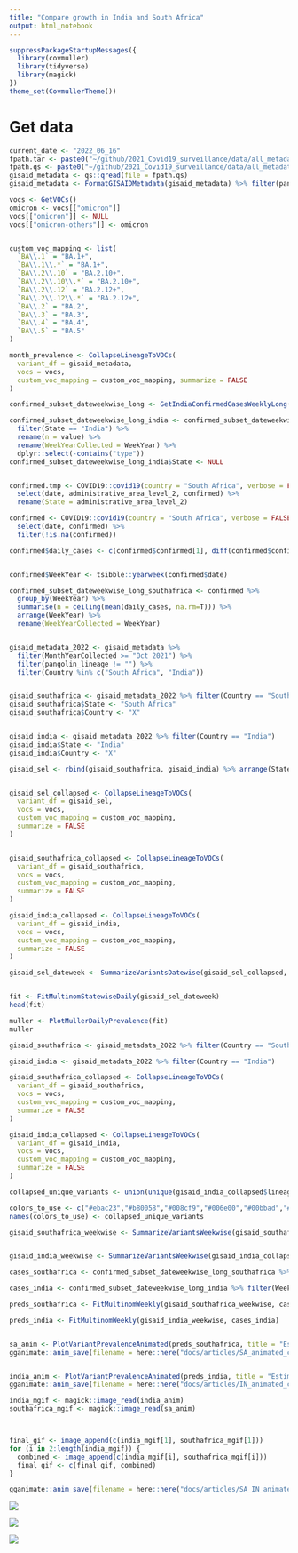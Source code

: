 ```yaml
---
title: "Compare growth in India and South Africa"
output: html_notebook
---
```


```r
suppressPackageStartupMessages({
  library(covmuller)
  library(tidyverse)
  library(magick)
})
theme_set(CovmullerTheme())

```


# Get data

```r
current_date <- "2022_06_16"
fpath.tar <- paste0("~/github/2021_Covid19_surveillance/data/all_metadata/metadata_tsv_", current_date, ".tar.xz")
fpath.qs <- paste0("~/github/2021_Covid19_surveillance/data/all_metadata/metadata_tsv_", current_date, ".qs")
gisaid_metadata <- qs::qread(file = fpath.qs)
gisaid_metadata <- FormatGISAIDMetadata(gisaid_metadata) %>% filter(pangolin_lineage != "Unassigned")

vocs <- GetVOCs()
omicron <- vocs[["omicron"]]
vocs[["omicron"]] <- NULL
vocs[["omicron-others"]] <- omicron


custom_voc_mapping <- list(
  `BA\\.1` = "BA.1+",
  `BA\\.1\\.*` = "BA.1+",
  `BA\\.2\\.10` = "BA.2.10+",
  `BA\\.2\\.10\\.*` = "BA.2.10+",
  `BA\\.2\\.12` = "BA.2.12+",
  `BA\\.2\\.12\\.*` = "BA.2.12+",
  `BA\\.2` = "BA.2",
  `BA\\.3` = "BA.3",
  `BA\\.4` = "BA.4",
  `BA\\.5` = "BA.5"
)

month_prevalence <- CollapseLineageToVOCs(
  variant_df = gisaid_metadata,
  vocs = vocs,
  custom_voc_mapping = custom_voc_mapping, summarize = FALSE
)
```


```r
confirmed_subset_dateweekwise_long <- GetIndiaConfirmedCasesWeeklyLong()

confirmed_subset_dateweekwise_long_india <- confirmed_subset_dateweekwise_long %>%
  filter(State == "India") %>%
  rename(n = value) %>%
  rename(WeekYearCollected = WeekYear) %>%
  dplyr::select(-contains("type"))
confirmed_subset_dateweekwise_long_india$State <- NULL


confirmed.tmp <- COVID19::covid19(country = "South Africa", verbose = FALSE, level = 2) %>%
  select(date, administrative_area_level_2, confirmed) %>%
  rename(State = administrative_area_level_2)

confirmed <- COVID19::covid19(country = "South Africa", verbose = FALSE) %>%
  select(date, confirmed) %>%
  filter(!is.na(confirmed))

confirmed$daily_cases <- c(confirmed$confirmed[1], diff(confirmed$confirmed))


confirmed$WeekYear <- tsibble::yearweek(confirmed$date)

confirmed_subset_dateweekwise_long_southafrica <- confirmed %>%
  group_by(WeekYear) %>%
  summarise(n = ceiling(mean(daily_cases, na.rm=T))) %>%
  arrange(WeekYear) %>%
  rename(WeekYearCollected = WeekYear)


gisaid_metadata_2022 <- gisaid_metadata %>%
  filter(MonthYearCollected >= "Oct 2021") %>%
  filter(pangolin_lineage != "") %>%
  filter(Country %in% c("South Africa", "India"))


gisaid_southafrica <- gisaid_metadata_2022 %>% filter(Country == "South Africa")
gisaid_southafrica$State <- "South Africa"
gisaid_southafrica$Country <- "X"


gisaid_india <- gisaid_metadata_2022 %>% filter(Country == "India")
gisaid_india$State <- "India"
gisaid_india$Country <- "X"

gisaid_sel <- rbind(gisaid_southafrica, gisaid_india) %>% arrange(State, MonthYearCollected)


gisaid_sel_collapsed <- CollapseLineageToVOCs(
  variant_df = gisaid_sel,
  vocs = vocs,
  custom_voc_mapping = custom_voc_mapping,
  summarize = FALSE
)


gisaid_southafrica_collapsed <- CollapseLineageToVOCs(
  variant_df = gisaid_southafrica,
  vocs = vocs,
  custom_voc_mapping = custom_voc_mapping,
  summarize = FALSE
)

gisaid_india_collapsed <- CollapseLineageToVOCs(
  variant_df = gisaid_india,
  vocs = vocs,
  custom_voc_mapping = custom_voc_mapping,
  summarize = FALSE
)

gisaid_sel_dateweek <- SummarizeVariantsDatewise(gisaid_sel_collapsed, by_state = TRUE)


fit <- FitMultinomStatewiseDaily(gisaid_sel_dateweek)
head(fit)

muller <- PlotMullerDailyPrevalence(fit)
muller
```


```r
gisaid_southafrica <- gisaid_metadata_2022 %>% filter(Country == "South Africa")

gisaid_india <- gisaid_metadata_2022 %>% filter(Country == "India")

gisaid_southafrica_collapsed <- CollapseLineageToVOCs(
  variant_df = gisaid_southafrica,
  vocs = vocs,
  custom_voc_mapping = custom_voc_mapping,
  summarize = FALSE
)

gisaid_india_collapsed <- CollapseLineageToVOCs(
  variant_df = gisaid_india,
  vocs = vocs,
  custom_voc_mapping = custom_voc_mapping,
  summarize = FALSE
)

collapsed_unique_variants <- union(unique(gisaid_india_collapsed$lineage_collapsed), unique(gisaid_southafrica_collapsed$lineage_collapsed))

colors_to_use <- c("#ebac23","#b80058","#008cf9","#006e00","#00bbad","#d163e6","#b24502","#ff9287","#5954d6","#00c6f8","#878500","#00a76c")
names(colors_to_use) <- collapsed_unique_variants

gisaid_southafrica_weekwise <- SummarizeVariantsWeekwise(gisaid_southafrica_collapsed)


gisaid_india_weekwise <- SummarizeVariantsWeekwise(gisaid_india_collapsed)

cases_southafrica <- confirmed_subset_dateweekwise_long_southafrica %>% filter(WeekYearCollected >= tsibble::yearweek("2021 W44"))

cases_india <- confirmed_subset_dateweekwise_long_india %>% filter(WeekYearCollected >= tsibble::yearweek("2021 W44"))
```

```r
preds_southafrica <- FitMultinomWeekly(gisaid_southafrica_weekwise, cases_southafrica)

preds_india <- FitMultinomWeekly(gisaid_india_weekwise, cases_india)


sa_anim <- PlotVariantPrevalenceAnimated(preds_southafrica, title = "Estimated cases (weekly average) in South Africa by variant", caption = "**Source: gisaid.org and covid19datahub.io<br>**", colors = colors_to_use)
gganimate::anim_save(filename = here::here("docs/articles/SA_animated_compare.gif"), animation = sa_anim)


india_anim <- PlotVariantPrevalenceAnimated(preds_india, title = "Estimated cases (weekly average) in India by variant", caption = "**Source: gisaid.org and covid19bharat.org<br>**", colors = colors_to_use)
gganimate::anim_save(filename = here::here("docs/articles/IN_animated_compare.gif"), animation = india_anim)

india_mgif <- magick::image_read(india_anim)
southafrica_mgif <- magick::image_read(sa_anim)



final_gif <- image_append(c(india_mgif[1], southafrica_mgif[1]))
for (i in 2:length(india_mgif)) {
  combined <- image_append(c(india_mgif[i], southafrica_mgif[i]))
  final_gif <- c(final_gif, combined)
}

gganimate::anim_save(filename = here::here("docs/articles/SA_IN_animated.gif"), animation = final_gif)
```
![](SA_IN_animated.gif)


![](SA_animated_compare.gif)


![](IN_animated_compare.gif)

